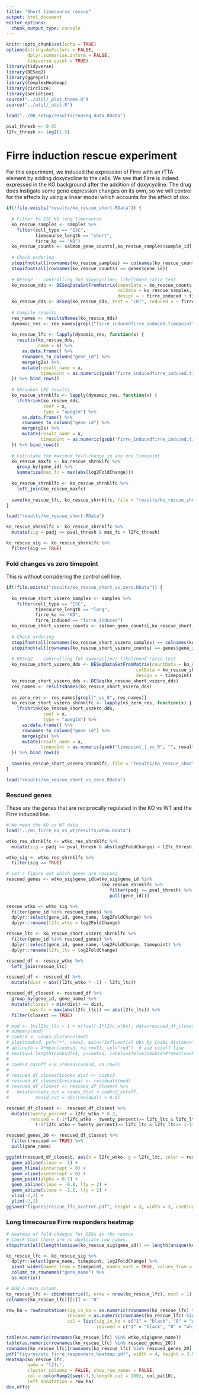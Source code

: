 ```yaml
---
title: "Short timecourse rescue"
output: html_document
editor_options: 
  chunk_output_type: console
---
```


```r
knitr::opts_chunk$set(echo = TRUE)
options(stringsAsFactors = FALSE,
        dplyr.summarise.inform = FALSE,
        tidyverse.quiet = TRUE)
library(tidyverse)
library(DESeq2)
library(ggrepel)
library(ComplexHeatmap)
library(circlize)
library(seriation)
source("../util/_plot_theme.R")
source("../util/_util.R")
```

```r
load("../00_setup/results/rnaseq_data.RData")
```

```r
pval_thresh <- 0.05
l2fc_thresh <- log2(1.5)
```

# Firre induction rescue experiment

For this experiment, we induced the expression of Firre with an rTTA element by adding doxycycline to the cells. We see that Firre is indeed expressed in the KO background after the addition of doxycycline. The drug does instigate some gene expression changes on its own, so we will control for the effects by using a linear model which accounts for the effect of dox.

```r
if(!file.exists("results/ko_rescue_short.RData")) {
  
  # Filter to ESC KO long timecourse
  ko_rescue_samples <- samples %>%
    filter(cell_type == "ESC",
           timecourse_length == "short",
           firre_ko == "KO")
  ko_rescue_counts <- salmon_gene_counts[,ko_rescue_samples$sample_id]
  
  # Check ordering
  stopifnot(all(rownames(ko_rescue_samples) == colnames(ko_rescue_counts)))
  stopifnot(all(rownames(ko_rescue_counts) == genes$gene_id))
  
  # DESeq2 -- controlling for doxycycline; likelihood ratio test
  ko_rescue_dds <- DESeqDataSetFromMatrix(countData = ko_rescue_counts, 
                                          colData = ko_rescue_samples, 
                                          design = ~ firre_induced + timepoint + timepoint*firre_induced)
  ko_rescue_dds <- DESeq(ko_rescue_dds, test = "LRT", reduced = ~ firre_induced + timepoint)
  
  # Compile results
  res_names <- resultsNames(ko_rescue_dds)
  dynamic_res <- res_names[grepl("firre_inducedfirre_induced.timepoint", res_names)]
  
  ko_rescue_lfc <- lapply(dynamic_res, function(x) {
    results(ko_rescue_dds, 
            name = x) %>%
      as.data.frame() %>%
      rownames_to_column("gene_id") %>% 
      merge(g2s) %>%
      mutate(result_name = x,
             timepoint = as.numeric(gsub("firre_inducedfirre_induced.timepoint", "", result_name)))
  }) %>% bind_rows()
  
  # Shrunken LFC results
  ko_rescue_shrnklfc <- lapply(dynamic_res, function(x) {
    lfcShrink(ko_rescue_dds, 
              coef = x,
              type = "apeglm") %>%
      as.data.frame() %>%
      rownames_to_column("gene_id") %>% 
      merge(g2s) %>%
      mutate(result_name = x,
             timepoint = as.numeric(gsub("firre_inducedfirre_induced.timepoint", "", result_name)))
  }) %>% bind_rows()
  
  # Calculate the maximum fold-change in any one timepoint
  ko_rescue_maxfc <- ko_rescue_shrnklfc %>%
    group_by(gene_id) %>%
    summarize(max_fc = max(abs(log2FoldChange))) 
  
  ko_rescue_shrnklfc <- ko_rescue_shrnklfc %>%
    left_join(ko_rescue_maxfc)
  
  save(ko_rescue_lfc, ko_rescue_shrnklfc, file = "results/ko_rescue_short.RData")
}

load("results/ko_rescue_short.RData")

ko_rescue_shrnklfc <- ko_rescue_shrnklfc %>%
  mutate(sig = padj <= pval_thresh & max_fc > l2fc_thresh)

ko_rescue_sig <- ko_rescue_shrnklfc %>% 
  filter(sig == TRUE)
```

### Fold changes vs zero timepoint

This is without considering the control cell line.

```r
if(!file.exists("results/ko_rescue_short_vs_zero.RData")) {
  
  ko_rescue_short_vszero_samples <- samples %>%
    filter(cell_type == "ESC",
           timecourse_length == "long",
           firre_ko == "KO",
           firre_induced == "firre_induced")
  ko_rescue_short_vszero_counts <- salmon_gene_counts[,ko_rescue_short_vszero_samples$sample_id]
  
  # Check ordering
  stopifnot(all(rownames(ko_rescue_short_vszero_samples) == colnames(ko_rescue_short_vszero_counts)))
  stopifnot(all(rownames(ko_rescue_short_vszero_counts) == genes$gene_id))
  
  # DESeq2 -- controlling for doxycycline; likelihood ratio test
  ko_rescue_short_vszero_dds <- DESeqDataSetFromMatrix(countData = ko_rescue_short_vszero_counts,
                                                 colData = ko_rescue_short_vszero_samples,
                                                 design = ~ timepoint)
  ko_rescue_short_vszero_dds <- DESeq(ko_rescue_short_vszero_dds)
  res_names <- resultsNames(ko_rescue_short_vszero_dds)
  
  vs_zero_res <- res_names[grepl("_vs_0", res_names)]
  ko_rescue_short_vszero_shrnklfc <- lapply(vs_zero_res, function(x) {
    lfcShrink(ko_rescue_short_vszero_dds, 
              coef = x,
              type = "apeglm") %>%
      as.data.frame() %>%
      rownames_to_column("gene_id") %>% 
      merge(g2s) %>%
      mutate(result_name = x,
             timepoint = as.numeric(gsub("timepoint_|_vs_0", "", result_name)))
  }) %>% bind_rows()
  
  save(ko_rescue_short_vszero_shrnklfc, file = "results/ko_rescue_short_vs_zero.RData")
}

load("results/ko_rescue_short_vs_zero.RData")
```

### Rescued genes

These are the genes that are reciprocally regulated in the KO vs WT and the Firre induced line.

```r
# We need the KO vs WT data
load("../01_firre_ko_vs_wt/results/wtko.RData")

wtko_res_shrnklfc <- wtko_res_shrnklfc %>%
  mutate(sig = padj <= pval_thresh & abs(log2FoldChange) > l2fc_thresh)

wtko_sig <- wtko_res_shrnklfc %>% 
  filter(sig == TRUE)

# Let's figure out which genes are rescued
rescued_genes <- wtko_sig$gene_id[wtko_sig$gene_id %in% 
                                    (ko_rescue_shrnklfc %>%
                                       filter(padj <= pval_thresh) %>% 
                                       pull(gene_id))]

rescue_wtko <- wtko_sig %>%
  filter(gene_id %in% rescued_genes) %>%
  dplyr::select(gene_id, gene_name, log2FoldChange) %>%
  dplyr::rename(l2fc_wtko = log2FoldChange)

rescue_ltc <- ko_rescue_short_vszero_shrnklfc %>%
  filter(gene_id %in% rescued_genes) %>%
  dplyr::select(gene_id, gene_name, log2FoldChange, timepoint) %>%
  dplyr::rename(l2fc_ltc = log2FoldChange)

rescued_df <- rescue_wtko %>%
  left_join(rescue_ltc)

rescued_df <- rescued_df %>%
  mutate(dist = abs((l2fc_wtko * -1) - l2fc_ltc))

rescued_df_closest <- rescued_df %>%
  group_by(gene_id, gene_name) %>%
  mutate(closest = min(dist) == dist,
         max_fc = max(abs(l2fc_ltc)) == abs(l2fc_ltc)) %>%
  filter(closest == TRUE)

# mod <- lm(l2fc_ltc ~ 1 + offset(-1*l2fc_wtko), data=rescued_df_closest)
# summary(mod)
# cooksd <- cooks.distance(mod)
# plot(cooksd, pch="*", cex=2, main="Influential Obs by Cooks distance")
# abline(h = 4*mean(cooksd, na.rm=T), col="red")  # add cutoff line
# text(x=1:length(cooksd)+1, y=cooksd, labels=ifelse(cooksd>4*mean(cooksd, na.rm=T),names(cooksd),""), col="red")  # add labels
# 
# cooksd_cutoff <-0.5*mean(cooksd, na.rm=T)
# 
# rescued_df_closest$cooks_dist <- cooksd
# rescued_df_closest$residual <- residuals(mod)
# rescued_df_closest <- rescued_df_closest %>%
#   mutate(cooks_cut = cooks_dist < cooksd_cutoff,
#          resid_cut = abs(residual) < 0.5)

rescued_df_closest <-  rescued_df_closest %>%
  mutate(twenty_percent = l2fc_wtko * 0.2,
         rescued = (-1*l2fc_wtko - twenty_percent)>= l2fc_ltc & l2fc_ltc>= (-1*l2fc_wtko + twenty_percent) |
           (-1*l2fc_wtko + twenty_percent)>= l2fc_ltc & l2fc_ltc>= (-1*l2fc_wtko - twenty_percent))

rescued_genes_20 <- rescued_df_closest %>% 
  filter(rescued == TRUE) %>% 
  pull(gene_name)

ggplot(rescued_df_closest, aes(x = l2fc_wtko, y = l2fc_ltc, color = rescued)) +
  geom_abline(slope = -1) +
  geom_hline(yintercept = 0) +
  geom_vline(xintercept = 0) +
  geom_point(alpha = 0.7) +
  geom_abline(slope = -0.8, lty = 2) +
  geom_abline(slope = -1.2, lty = 2) +
  xlim(-2,2) +
  ylim(-2,2)
ggsave("figures/rescue_lfc_scatter.pdf", height = 3, width = 3, useDingbats = FALSE)
```

### Long timecourse Firre responders heatmap

```r
# Heatmap of fold-changes for DEGs in the rescue
# Check that there are no duplicate row names.
stopifnot(all(length(unique(ko_rescue_sig$gene_id)) == length(unique(ko_rescue_sig$gene_name))))

ko_rescue_lfc <- ko_rescue_sig %>% 
  dplyr::select(gene_name, timepoint, log2FoldChange) %>%
  pivot_wider(names_from = timepoint, names_sort = TRUE, values_from = log2FoldChange) %>%
  column_to_rownames("gene_name") %>%
  as.matrix()

# Add a zero column.
ko_rescue_lfc <- cbind(matrix(0, nrow = nrow(ko_rescue_lfc), ncol = 1), ko_rescue_lfc)
colnames(ko_rescue_lfc)[[1]] <- "0"

row_ha = rowAnnotation(sig_in_ko = as.numeric(rownames(ko_rescue_lfc) %in% wtko_sig$gene_name),
                       rescued = as.numeric(rownames(ko_rescue_lfc) %in% rescued_genes_20),
                       col = list(sig_in_ko = c("1" = "black", "0" = "white"),
                                  rescued = c("1" = "black", "0" = "white")))

table(as.numeric(rownames(ko_rescue_lfc) %in% wtko_sig$gene_name))
table(as.numeric(rownames(ko_rescue_lfc) %in% rescued_genes_20))
rownames(ko_rescue_lfc)[rownames(ko_rescue_lfc) %in% rescued_genes_20]
pdf("figures/stc_firre_responders_heatmap.pdf", width = 4, height = 3.5)
Heatmap(ko_rescue_lfc, 
        name = "l2fc",
        cluster_columns = FALSE, show_row_names = FALSE, 
        col = colorRamp2(seq(-3,3,length.out = 100), col_pal10),
        left_annotation = row_ha)
dev.off()
```
